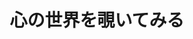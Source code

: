 ﻿---
title: "心の世界を覗いてみる"
category: "その他"
vol: 36
interviewee: "中川 正宣 "
url: ""
tags: ["学習","動物","分析","過程","LANDFALL"]
pdf: "36-4.pdf"
career: ""
preface: "LANDFALLで初めて訪れた教職系の研究室。動物の行動に注目し、効率のよい問題解決にむけての学習・思考過程を分析する。"
---
